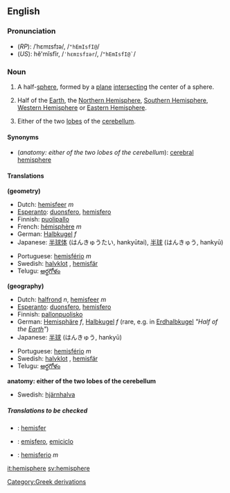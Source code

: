 ==English==

===Pronunciation===
*(''RP''): /ˈhɛmɪsfɪə/, /<tt>"hEmIsfI@</tt>/
*(''US''): hĕ'mĭsfîr, /<tt>ˈhɛmɪsfɪər</tt>/, /<tt>"hEmIsfI@`</tt>/

===Noun===
{{en-noun-reg}}
#<!--NHalfSphere-->{{geometry}} A half-[[sphere]], formed by a [[plane]] [[intersect]]ing the center of a sphere.
#<!--NHalfPlanet-->{{geography}} Half of the [[Earth]], the [[Northern Hemisphere]], [[Southern Hemisphere]], [[Western Hemisphere]] or [[Eastern Hemisphere]].
#<!--NHalfBrain-->{{anatomy}} Either of the two [[lobe]]s of the [[cerebellum]].

====Synonyms====
*(''anatomy: either of the two lobes of the cerebellum''): [[cerebral hemisphere]]

====Translations====

<!--NHalfSphere-->'''(geometry)'''
{{top}}
*Dutch: [[hemisfeer]] ''m''
*[[Esperanto]]: [[duonsfero]], [[hemisfero]]
*Finnish: [[puolipallo]]
*French: [[hémisphère]] ''m''
*German: [[Halbkugel]] ''f''
*Japanese: [[半球体]] (はんきゅうたい, hankyūtai), [[半球]] (はんきゅう, hankyū)
{{mid}}
*Portuguese: [[hemisfério]] ''m''
*Swedish: [[halvklot]] {{c}}, [[hemisfär]] {{c}}
*Telugu: [[అర్థగోళం]]
{{bottom}}

<!--NHalfPlanet-->'''(geography)'''
{{top}}
*Dutch: [[halfrond]] ''n'', [[hemisfeer]] ''m''
*[[Esperanto]]: [[duonsfero]], [[hemisfero]]
*Finnish: [[pallonpuolisko]]
*German: [[Hemisphäre]] ''f'', [[Halbkugel]] ''f'' (rare, e.g. in [[Erdhalbkugel]] ''"Half of the [[Earth]]"'')
*Japanese: [[半球]] (はんきゅう, hankyū)
{{mid}}
*Portuguese: [[hemisfério]] ''m''
*Swedish: [[halvklot]] {{c}}, [[hemisfär]] {{c}}
*Telugu: [[అర్థగోళం]]
{{bottom}}

<!--NHalfBrain-->'''anatomy: either of the two lobes of the cerebellum'''
{{top}}
{{mid}}
*Swedish: [[hjärnhalva]] {{c}}
{{bottom}}

=====Translations to be checked=====
<!--Remove this section once all of the translations below have been moved into the tables above.-->
{{checktrans}}

*{{ttbc|Indonesian}}: [[hemisfer]]
*{{ttbc|Italian}}: [[emisfero]], [[emiciclo]]
*{{ttbc|Spanish}}: [[hemisferio]] ''m''

[[it:hemisphere]]
[[sv:hemisphere]]
[[Category:Greek derivations]]